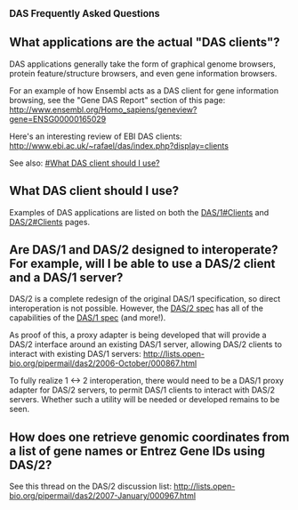 
<big>'''DAS Frequently Asked Questions'''</big>


== What applications are the actual "DAS clients"? ==

DAS applications generally take the form of graphical genome browsers,
protein feature/structure browsers, and even gene information browsers.

For an example of how Ensembl acts as a DAS client for gene information
browsing, see the "Gene DAS Report" section of this page:
http://www.ensembl.org/Homo_sapiens/geneview?gene=ENSG00000165029

Here's an interesting review of EBI DAS clients:
http://www.ebi.ac.uk/~rafael/das/index.php?display=clients

See also: [[#What DAS client should I use?]]

== What DAS client should I use? ==

Examples of DAS applications are listed on both the [[DAS/1#Clients]] and [[DAS/2#Clients]] pages.


== Are DAS/1 and DAS/2 designed to interoperate? For example, will I be able to use a DAS/2 client and a DAS/1 server? ==

DAS/2 is a complete redesign of the original DAS/1 specification, so direct interoperation is not
possible. However, the [http://biodas.org/documents/das2/das2_protocol.html DAS/2 spec] has all of the capabilities of the [http://www.biodas.org/documents/spec.html DAS/1 spec] (and more!).

As proof of this, a proxy adapter is being developed that will provide a DAS/2 interface 
around an existing DAS/1 server, allowing DAS/2
clients to interact with existing DAS/1 servers:
http://lists.open-bio.org/pipermail/das2/2006-October/000867.html

To fully realize 1 <-> 2 interoperation, there would need to be a
DAS/1 proxy adapter for DAS/2 servers, to permit DAS/1 clients to interact
with DAS/2 servers. Whether such a utility will be needed or developed remains to be seen.

== How does one retrieve genomic coordinates from a list of gene names or Entrez Gene IDs using DAS/2? ==

See this thread on the DAS/2 discussion list: http://lists.open-bio.org/pipermail/das2/2007-January/000967.html